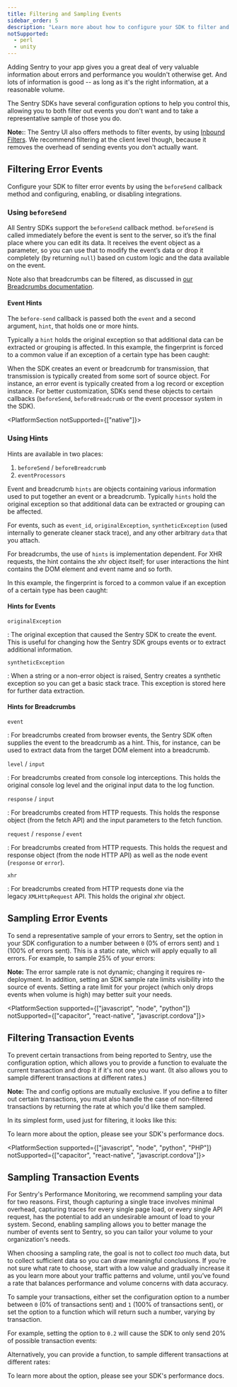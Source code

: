 ```yaml
---
title: Filtering and Sampling Events
sidebar_order: 5
description: "Learn more about how to configure your SDK to filter and sample events reported to Sentry."
notSupported:
  - perl
  - unity
---
```


Adding Sentry to your app gives you a great deal of very valuable information about errors and performance you wouldn't otherwise get. And lots of information is good -- as long as it's the right information, at a reasonable volume.

The Sentry SDKs have several configuration options to help you control this, allowing you to both filter out events you don't want and to take a representative sample of those you do.

**Note:**: The Sentry UI also offers methods to filter events, by using [Inbound Filters](/product/data-management-settings/filtering/). We recommend filtering at the client level though, because it removes the overhead of sending events you don't actually want.

## Filtering Error Events

Configure your SDK to filter error events by using the `beforeSend` callback method and configuring, enabling, or disabling integrations.

### Using `beforeSend`

All Sentry SDKs support the `beforeSend` callback method. `beforeSend` is called immediately before the event is sent to the server, so it’s the final place where you can edit its data. It receives the event object as a parameter, so you can use that to modify the event’s data or drop it completely (by returning `null`) based on custom logic and the data available on the event.

<PlatformContent includePath="configuration/before-send" />

Note also that breadcrumbs can be filtered, as discussed in [our Breadcrumbs documentation](/product/error-monitoring/breadcrumbs/).

#### Event Hints

The `before-send` callback is passed both the `event` and a second argument, `hint`, that holds one or more hints.

Typically a `hint` holds the original exception so that additional data can be extracted or grouping is affected. In this example, the fingerprint is forced to a common value if an exception of a certain type has been caught:

<PlatformContent includePath="configuration/before-send-hint" />

When the SDK creates an event or breadcrumb for transmission, that transmission is typically created from some sort of source object. For instance, an error event is typically created from a log record or exception instance. For better customization, SDKs send these objects to certain callbacks (`beforeSend`, `beforeBreadcrumb` or the event processor system in the SDK).

<PlatformSection notSupported={["native"]}>

### Using Hints

Hints are available in two places:

1. `beforeSend` / `beforeBreadcrumb`
2. `eventProcessors`

Event and breadcrumb `hints` are objects containing various information used to put together an event or a breadcrumb. Typically `hints` hold the original exception so that additional data can be extracted or grouping can be affected.

For events, such as `event_id`, `originalException`, `syntheticException` (used internally to generate cleaner stack trace), and any other arbitrary `data` that you attach.

For breadcrumbs, the use of `hints` is implementation dependent. For XHR requests, the hint contains the xhr object itself; for user interactions the hint contains the DOM element and event name and so forth.

In this example, the fingerprint is forced to a common value if an exception of a certain type has been caught:

<PlatformContent includePath="configuration/before-send-fingerprint" />

#### Hints for Events

`originalException`

: The original exception that caused the Sentry SDK to create the event. This is useful for changing how the Sentry SDK groups events or to extract additional information.

`syntheticException`

: When a string or a non-error object is raised, Sentry creates a synthetic exception so you can get a basic stack trace. This exception is stored here for further data extraction.

#### Hints for Breadcrumbs

`event`

: For breadcrumbs created from browser events, the Sentry SDK often supplies the event to the breadcrumb as a hint. This, for instance, can be used to extract data from the target DOM element into a breadcrumb.

`level` / `input`

: For breadcrumbs created from console log interceptions. This holds the original console log level and the original input data to the log function.

`response` / `input`

: For breadcrumbs created from HTTP requests. This holds the response object (from the fetch API) and the input parameters to the fetch function.

`request` / `response` / `event`

: For breadcrumbs created from HTTP requests. This holds the request and response object (from the node HTTP API) as well as the node event (`response` or `error`).

`xhr`

: For breadcrumbs created from HTTP requests done via the legacy `XMLHttpRequest` API. This holds the original xhr object.

<PlatformContent includePath="configuration/decluttering" />

</PlatformSection>

## Sampling Error Events

To send a representative sample of your errors to Sentry, set the <PlatformIdentifier name="sample-rate" /> option in your SDK configuration to a number between `0` (0% of errors sent) and `1` (100% of errors sent). This is a static rate, which will apply equally to all errors. For example, to sample 25% of your errors:

<PlatformContent includePath="configuration/sample-rate" />

**Note:** The error sample rate is not dynamic; changing it requires re-deployment. In addition, setting an SDK sample rate limits visibility into the source of events. Setting a rate limit for your project (which only drops events when volume is high) may better suit your needs.

<PlatformSection supported={["javascript", "node", "python"]} notSupported={["capacitor", "react-native", "javascript.cordova"]}>

## Filtering Transaction Events

To prevent certain transactions from being reported to Sentry, use the <PlatformIdentifier name="traces-sampler" /> configuration option, which allows you to provide a function to evaluate the current transaction and drop it if it's not one you want. (It also allows you to sample different transactions at different rates.)

**Note:** The <PlatformIdentifier name="traces-sampler" /> and <PlatformIdentifier name="traces-sample-rate" /> config options are mutually exclusive. If you define a <PlatformIdentifier name="traces-sampler" /> to filter out certain transactions, you must also handle the case of non-filtered transactions by returning the rate at which you'd like them sampled.

In its simplest form, used just for filtering, it looks like this:

<PlatformContent includePath="performance/traces-sampler-as-filter" />

To learn more about the <PlatformIdentifier name="traces-sampler" /> option, please see your SDK's <PlatformLink to="/performance/">performance docs</PlatformLink>.

</PlatformSection>

<PlatformSection supported={["javascript", "node", "python", "PHP"]} notSupported={["capacitor", "react-native", "javascript.cordova"]}>

## Sampling Transaction Events

For Sentry's Performance Monitoring, we recommend sampling your data for two reasons. First, though capturing a single trace involves minimal overhead, capturing traces for every single page load, or every single API request, has the potential to add an undesirable amount of load to your system. Second, enabling sampling allows you to better manage the number of events sent to Sentry, so you can tailor your volume to your organization's needs.

When choosing a sampling rate, the goal is not to collect *too* much data, but to collect sufficient data so you can draw meaningful conclusions. If you’re not sure what rate to choose, start with a low value and gradually increase it as you learn more about your traffic patterns and volume, until you’ve found a rate that balances performance and volume concerns with data accuracy.

To sample your transactions, either set the <PlatformIdentifier name="traces-sample-rate" /> configuration option to a number between `0` (0% of transactions sent) and `1` (100% of transactions sent), or set the <PlatformIdentifier name="traces-sampler" /> option to a function which will return such a number, varying by transaction.

For example, setting the <PlatformIdentifier name="traces-sample-rate" /> option to `0.2` will cause the SDK to only send 20% of possible transaction events:

<PlatformContent includePath="performance/traces-sample-rate" />

Alternatively, you can provide a <PlatformIdentifier name="traces-sampler" /> function, to sample different transactions at different rates:

<PlatformContent includePath="performance/traces-sampler-as-sampler" />

To learn more about the <PlatformIdentifier name="traces-sampler" /> option, please see your SDK's <PlatformLink to="/performance/">performance docs</PlatformLink>.

</PlatformSection>
